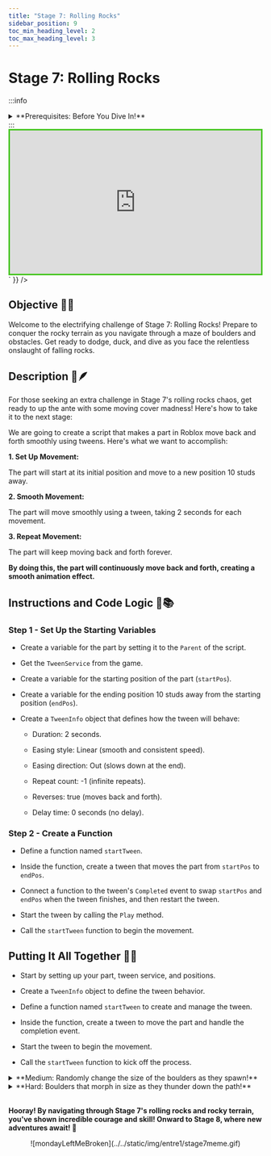 ```yaml
---
title: "Stage 7: Rolling Rocks"
sidebar_position: 9
toc_min_heading_level: 2
toc_max_heading_level: 3
---
```



# Stage 7: Rolling Rocks

:::info
<details style={{border:'none'}}>
    <summary>**Prerequisites: Before You Dive In!**</summary>

    Welcome, adventurers, to the prerequisites for Stage 7: Rolling Rocks! Prepare yourselves for an exhilarating journey through coding challenges that will sharpen your skills and ignite your creativity. To unlock the thrill of Stage 7, you must first conquer the following stages:

    **1. Intro**

    Lay the foundation for your coding adventure and embark on a quest filled with excitement and discovery.

    **2. Setup**

    Equip yourself with the tools and knowledge needed to tackle the challenges that lie ahead.

    **3. Stage 1: Ascending Walls**

    Climb to new heights as you learn to overcome obstacles with determination and perseverance.

    **4. Stage 2: Sphere Stairs**

    Ascend the stairway to coding success with confidence and precision.

    **5. Stage 3: Plank Walkway**

    Navigate the path of innovation as you build bridges to your coding dreams.

    **6. Stage 4: KillBrick Path**

    Blaze a trail through challenges as you learn to overcome obstacles with skill and strategy.

    **7. Stage 5: Fireball Footpath**

    Embrace the heat of coding creativity and forge your path to victory amidst fiery challenges.

    **8. Stage 6: Military Minefield**

    Navigate through the dangers of coding complexity with agility and resilience.

    **With each challenge you conquer, you edge closer to the thrill and excitement of Stage 7: Rolling Rocks. So, gather your courage, sharpen your skills, and prepare to rock the coding world like never before! 🚀🌟**
</details>
:::

<br  />

<div dangerouslySetInnerHTML={{
  __html: `
    <div style="padding:56.25% 0 0 0;position:relative;border:3px solid #47c621;">
      <iframe src="https://player.vimeo.com/video/952507783?h=7534987f89" frameborder="0" allow="autoplay; fullscreen; picture-in-picture; clipboard-write" style="position:absolute;top:0;left:0;width:100%;height:100%;" title="Roblox Entrepreneur Part 1 - Stage 7 (Easy)"></iframe>
    </div>
    <script src="https://player.vimeo.com/api/player.js"></script>
  `
}} />

## Objective 🧐🗿

Welcome to the electrifying challenge of Stage 7: Rolling Rocks! Prepare to conquer the rocky terrain as you navigate through a maze of boulders and obstacles. Get ready to dodge, duck, and dive as you face the relentless onslaught of falling rocks.

## Description 📖🪶

For those seeking an extra challenge in Stage 7's rolling rocks chaos, get ready to up the ante with some moving cover madness! Here's how to take it to the next stage:
 
We are going to create a script that makes a part in Roblox move back and forth smoothly using tweens. Here's what we want to accomplish: 

**1. Set Up Movement:**

The part will start at its initial position and move to a new position 10 studs away. 

**2. Smooth Movement:**

The part will move smoothly using a tween, taking 2 seconds for each movement. 

**3. Repeat Movement:**

The part will keep moving back and forth forever. 

**By doing this, the part will continuously move back and forth, creating a smooth animation effect.** 

## Instructions and Code Logic 📝📚

### Step 1 - Set Up the Starting Variables

- Create a variable for the part by setting it to the `Parent` of the script. 

- Get the `TweenService` from the game. 

- Create a variable for the starting position of the part (`startPos`). 

- Create a variable for the ending position 10 studs away from the starting position (`endPos`). 

- Create a `TweenInfo` object that defines how the tween will behave: 

    - Duration: 2 seconds. 

    - Easing style: Linear (smooth and consistent speed). 

    - Easing direction: Out (slows down at the end). 

    - Repeat count: -1 (infinite repeats). 

    - Reverses: true (moves back and forth). 

    - Delay time: 0 seconds (no delay). 

### Step 2 - Create a Function

- Define a function named `startTween`. 

- Inside the function, create a tween that moves the part from `startPos` to `endPos`. 

- Connect a function to the tween's `Completed` event to swap `startPos` and `endPos` when the tween finishes, and then restart the tween. 

- Start the tween by calling the `Play` method. 

- Call the `startTween` function to begin the movement. 

## Putting It All Together 🔧🔩

- Start by setting up your part, tween service, and positions. 

- Create a `TweenInfo` object to define the tween behavior. 

- Define a function named `startTween` to create and manage the tween. 

- Inside the function, create a tween to move the part and handle the completion event. 

- Start the tween to begin the movement. 

- Call the `startTween` function to kick off the process.

<details>
    <summary>**Medium: Randomly change the size of the boulders as they spawn!**</summary>

    <div dangerouslySetInnerHTML={{
    __html: `
        <div style="padding:56.25% 0 0 0;position:relative;border:3px solid #47c621;">
        <iframe src="https://player.vimeo.com/video/952507557?h=fdd4fc8e7a" frameborder="0" allow="autoplay; fullscreen; picture-in-picture; clipboard-write" style="position:absolute;top:0;left:0;width:100%;height:100%;" title="Roblox Entrepreneur Part 1 - Stage 7 (Medium)"></iframe>
        </div>
        <script src="https://player.vimeo.com/api/player.js"></script>
    `
    }} />

    <br  />
    
    **Description 📖🪶** 

    We are going to create a script that spawns boulders continuously in Roblox. The boulders will deal damage to any player they touch. Here's what we want to accomplish: 

    *1. Spawn Boulders:*
    
    The script will create boulders at regular intervals. 

    *2. Set Boulder Properties:*
    
    The boulders will have a specific size, material, and color. 

    *3. Deal Damage on Touch:*
    
    When a boulder touches a player, it will deal damage to them. 

    *By doing this, we will create a dynamic and challenging environment with boulders appearing and dealing damage.* 

    <br  />

    **Instructions and Code Logic 📝📚**
    
    Step 1 - Set Up the Starting Variables

    - Create a variable for the part that will spawn the boulders by setting it to the `Parent` of the script. 

    - Set the time interval between boulder spawns (`spawnTime`). 

    - Set the damage dealt by the boulder on touch (`damage`). 

    - Set the size, material, and color of the boulders. 

    Step 2 - Create a Function

    - Define a function named `DealDamage` that takes a part (`partThatGotTouched`) as an argument. 

    - Inside the function, get the parent of the touched part (which should be a character model). 

    - Find the Humanoid component in the character model. 

    - If a Humanoid component is found, deal damage to it. 

    - Define a function named `spawnBoulder` that takes a part (`part`) as an argument. 

    - Inside the function, calculate the spawn location based on the part's position and forward direction. 

    - Create a new part to serve as the boulder. 

    - Set the shape, material, color, and size of the boulder. 

    - Set the position and orientation of the boulder. 

    - Connect the `DealDamage` function to the Touched event of the boulder. 

    - Set the parent of the boulder to the workspace to make it appear in the game world.  

    Step 3 - Create an Infinite Loop

    - Create a loop that runs forever using `while true do`. 

    - Inside the loop, call the `spawnBoulder` function to spawn a boulder at the specified part's location. 

    - Use the `wait` function to pause the loop for the specified spawn time interval before spawning the next boulder. 

    <br  />

    **Putting It All Together 🔧🔩**

    - Start by setting up your part and boulder properties. 

    - Define functions to handle damage dealing and boulder spawning. 

    - Create an infinite loop to keep spawning boulders at regular intervals. 
</details>

<details>
    <summary>**Hard: Boulders that morph in size as they thunder down the path!**</summary>
    
    <div dangerouslySetInnerHTML={{
    __html: `
        <div style="padding:56.25% 0 0 0;position:relative;border:3px solid #47c621;">
        <iframe src="https://player.vimeo.com/video/952507544?h=14dcdd2fcb" frameborder="0" allow="autoplay; fullscreen; picture-in-picture; clipboard-write" style="position:absolute;top:0;left:0;width:100%;height:100%;" title="Roblox Entrepreneur Part 1 - Stage 7 (Hard)"></iframe>
        </div>
        <script src="https://player.vimeo.com/api/player.js"></script>
    `
    }} />

    <br  />

    **Description 📖🪶** 

    We are going to create a script that continuously spawns boulders in Roblox. These boulders will appear at regular intervals, deal damage to players they touch, and have a random size that changes using a tween animation. Here's what we want to accomplish: 

    *1. Spawn Boulders:*
    
    Boulders will spawn at regular intervals. 

    *2. Deal Damage:*
    
    When a boulder touches a player, it will deal damage. 

    *3. Tween Animation:*
    
    The boulders will change size using a tween animation. 

    *By doing this, we will create a dynamic and interactive environment with boulders spawning and affecting players.* 

    <br  />

    **Instructions and Code Logic 📝📚**

    Step 1 - Set Up the Starting Variables

    - Create a variable for the part that will spawn the boulders by setting it to the `Parent` of the script. 

    - Set the time interval between boulder spawns (`spawnTime`). 

    - Set the damage dealt by the boulder on touch (`damage`). 

    - Set the material and color of the boulders. 

    - Get the `TweenService` from the game. 

    Step 2 - Create a Function

    - Define a function named `DealDamage` that takes a part (`partThatGotTouched`) as an argument. 

    - Inside the function, get the parent of the touched part (which should be a character model). 

    - Find the Humanoid component in the character model. 

    - If a Humanoid component is found, deal damage to it. 

    - Define a function named `getRandomSize` that returns a random size using `Vector3`. 

    - Define a function named `spawnBoulder` that takes a part (`part`) as an argument. 

    - Inside the function, calculate the spawn location based on the part's position and forward direction. 

    - Create a new part to serve as the boulder. 

    - Set the shape, material, color, and initial size of the boulder. 

    - Set the position and orientation of the boulder. 

    - Connect the `DealDamage` function to the Touched event of the boulder. 

    - Set the parent of the boulder to the workspace to make it appear in the game world. 

    - Create a random target size for the boulder. 

    - Create a tween animation to change the size of the boulder and play the tween. 

    Step 3 - Create an Infinite Loop

    - Create a loop that runs forever using `while true do`. 

    - Inside the loop, call the `spawnBoulder` function to spawn a boulder at the specified part's location. 

    - Use the `wait` function to pause the loop for the specified spawn time interval before spawning the next boulder. 

    <br  />

    **Putting It All Together 🔧🔩**

    - Start by setting up your part and boulder properties. 

    - Define functions to handle damage dealing, size generation, and boulder spawning. 

    - Create an infinite loop to keep spawning boulders at regular intervals. 
</details>

<br  />

**Hooray! By navigating through Stage 7's rolling rocks and rocky terrain, you've shown incredible courage and skill! Onward to Stage 8, where new adventures await! 🌟**

<div align='center'>
    ![mondayLeftMeBroken](../../static/img/entre1/stage7meme.gif)
</div>

<div align='center'>
    <ReactAudioPlayer
        src={audioFile}
        controls
    />
</div>